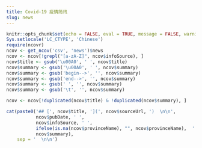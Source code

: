 ```yaml
---
title: Covid-19 疫情简讯
slug: news
---
```


```r
knitr::opts_chunk$set(echo = FALSE, eval = TRUE, message = FALSE, warning = FALSE, error = FALSE)
Sys.setlocale('LC_CTYPE', 'Chinese')
require(ncovr)
ncov <- get_ncov('csv', 'news')$news
ncov <- ncov[!grepl("[a-zA-Z]", ncov$infoSource), ]
ncov$title <- gsub('\u00A0', ' ', ncov$title)
ncov$summary <- gsub('\u00A0', ' ', ncov$summary)
ncov$summary <- gsub('begin-->', '', ncov$summary)
ncov$summary <- gsub('end-->', '', ncov$summary)
ncov$summary <- gsub(' ', '', ncov$summary)
ncov$summary <- gsub('\t', '', ncov$summary)

ncov <- ncov[!duplicated(ncov$title) & !duplicated(ncov$summary), ]

```

```r
cat(paste0('## [', ncov$title, '](', ncov$sourceUrl, ')  \n\n',
           ncov$pubDate, ' ',
           ncov$infoSource, ' ',
           ifelse(is.na(ncov$provinceName), "", ncov$provinceName),  '  \n\n',
           ncov$summary), 
    sep = '  \n\n')
```
